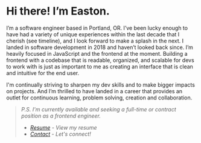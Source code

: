 
# Hi there! I’m Easton.

I’m a software engineer based in Portland, OR. I’ve been lucky enough to have had a variety of unique experiences within the last decade that I cherish (see <Link to="/#timeline">timeline</Link>), and I look forward to make a splash in the next. I landed in software development in 2018 and haven’t looked back since. I’m heavily focused in JavaScript and the frontend at the moment. Building a frontend with a codebase that is readable, organized, and scalable for devs to work with is just as important to me as creating an interface that is clean and intuitive for the end user.

I'm continually striving to sharpen my dev skills and to make bigger impacts on projects. And I’m thrilled to have landed in a career that provides an outlet for continuous learning, problem solving, creation and collaboration.

> *P.S. I'm currently available and seeking a full-time or contract position as a frontend engineer.*
> - *<a href="/easton-gorishek-resume.pdf" target="_blank">Resume</a> - View my resume*
> - *[Contact](/contact) - Let's connect!*